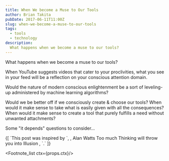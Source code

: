 ```yaml
---
title: When We become a Muse to Our Tools
author: Brian Takita
pubDate: 2017-06-11T11:00Z
slug: when-we-become-a-muse-to-our-tools
tags:
  - tools
  - technology
description:
  What happens when we become a muse to our tools?
---
```


What happens when we become a muse to our tools?

When YouTube suggests videos that cater to your proclivities, what you see in your feed will be a reflection on your
conscious attention domain.

Would the nature of modern conscious enlightenment be a sort of leveling-up administered by machine learning algorithms?

Would we be better off if we consciously create & choose our tools? When would it make sense to take what is easily
given with all the consequences? When would it make sense to create a tool that purely fulfills a need without
unwanted attachments?

Some "it depends" questions to consider&hellip;
<p>
	{[
		`This post was inspired by `,
		<Atb innerText="Alan Watts" href="https://www.youtube.com/watch?v=L4IAwk1G5ts"/>,
		<Footnote id="alan-watts-thinking-too-much-illusion" ctx={props.ctx}>
			Alan Watts Too much Thinking will throw you into Illusion
		</Footnote>,
		`.`
	]}
</p>

<Footnote_list ctx={props.ctx}/>

